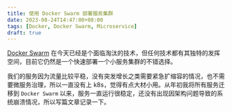 ```yaml
---
title: 使用 Docker Swarm 部署服务集群
date: 2023-08-24T14:47:00+08:00
tags: [Docker, Docker Swarm, Microservice]
draft: true
---
```


[Docker Swarm](https://docs.docker.com/engine/swarm/) 在今天已经是个面临淘汰的技术，但任何技术都有其独特的发挥空间，目前它仍然是一个快速部署一个小服务集群的不错选择。

我们的服务因为流量比较平稳，没有突发增长之类需要紧急扩缩容的情况，也不需要微服务治理，所以一直没有上 k8s，觉得有点大材小用。从年初我将所有服务迁移到 `Docker Swarm` 以来，服务一直运行很稳定，还没有出现因架构问题导致的系统崩溃情况，所以写篇文章记录一下。

